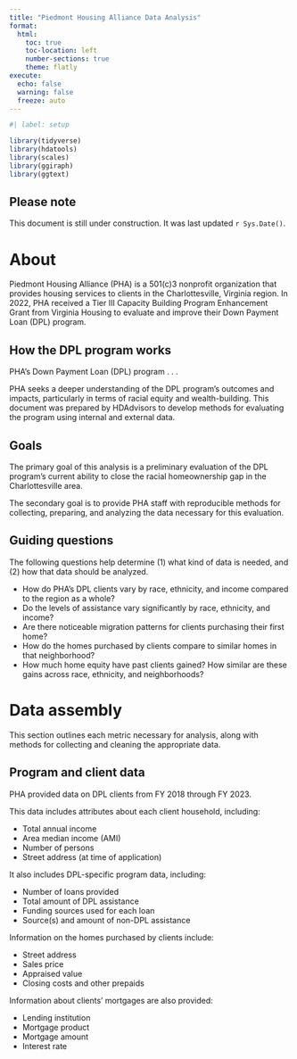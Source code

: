 ```yaml
---
title: "Piedmont Housing Alliance Data Analysis"
format:
  html:
    toc: true
    toc-location: left
    number-sections: true
    theme: flatly
execute: 
  echo: false
  warning: false
  freeze: auto
---
```


```r
#| label: setup

library(tidyverse)
library(hdatools)
library(scales)
library(ggiraph)
library(ggtext)

```


::: {.callout-warning}
## Please note
This document is still under construction. It was  last updated `r Sys.Date()`.
:::

# About

Piedmont Housing Alliance (PHA) is a 501(c)3 nonprofit organization that provides housing services to clients in the Charlottesville, Virginia region. In 2022, PHA received a Tier III Capacity Building Program Enhancement Grant from Virginia Housing to evaluate and improve their Down Payment Loan (DPL) program.

::: {.callout-note}
## How the DPL program works

PHA's Down Payment Loan (DPL) program . . .
:::

PHA seeks a deeper understanding of the DPL program's outcomes and impacts, particularly in terms of racial equity and wealth-building. This document was prepared by HDAdvisors to develop methods for evaluating the program using internal and external data.

## Goals

The primary goal of this analysis is a preliminary evaluation of the DPL program's current ability to close the racial homeownership gap in the Charlottesville area.

The secondary goal is to provide PHA staff with reproducible methods for collecting, preparing, and analyzing the data necessary for this evaluation. 

## Guiding questions

The following questions help determine (1) what kind of data is needed, and (2) how that data should be analyzed.

* How do PHA's DPL clients vary by race, ethnicity, and income compared to the region as a whole?
* Do the levels of assistance vary significantly by race, ethnicity, and income?
* Are there noticeable migration patterns for clients purchasing their first home?
* How do the homes purchased by clients compare to similar homes in that neighborhood?
* How much home equity have past clients gained? How similar are these gains across race, ethnicity, and neighborhoods?

# Data assembly

This section outlines each metric necessary for analysis, along with methods for collecting and cleaning the appropriate data.

## Program and client data

PHA provided data on DPL clients from FY 2018 through FY 2023.

This data includes attributes about each client household, including:

* Total annual income
* Area median income (AMI)
* Number of persons
* Street address (at time of application)

It also includes DPL-specific program data, including:

* Number of loans provided
* Total amount of DPL assistance
* Funding sources used for each loan
* Source(s) and amount of non-DPL assistance

Information on the homes purchased by clients include:

* Street address
* Sales price
* Appraised value
* Closing costs and other prepaids

Information about clients' mortgages are also provided:

* Lending institution
* Mortgage product
* Mortgage amount
* Interest rate



